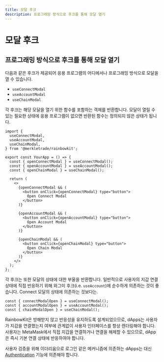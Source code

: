```yaml
---
title: 모달 후크
description: 프로그래밍 방식으로 후크를 통해 모달 열기
---
```


# 모달 후크

## 프로그래밍 방식으로 후크를 통해 모달 열기

다음과 같은 후크가 제공되어 응용 프로그램의 어디에서나 프로그래밍 방식으로 모달을 열 수 있습니다.

- `useConnectModal`
- `useAccountModal`
- `useChainModal`

각 후크는 해당 모달을 열기 위한 함수를 포함하는 객체를 반환합니다. 모달이 열릴 수 있는 필요한 상태에 응용 프로그램이 없으면 반환된 함수는 정의되지 않은 상태가 됩니다.

```tsx
import {
  useConnectModal,
  useAccountModal,
  useChainModal,
} from '@merkletrade/rainbowkit';

export const YourApp = () => {
  const { openConnectModal } = useConnectModal();
  const { openAccountModal } = useAccountModal();
  const { openChainModal } = useChainModal();

  return (
    <>
      {openConnectModal && (
        <button onClick={openConnectModal} type="button">
          Open Connect Modal
        </button>
      )}

      {openAccountModal && (
        <button onClick={openAccountModal} type="button">
          Open Account Modal
        </button>
      )}

      {openChainModal && (
        <button onClick={openChainModal} type="button">
          Open Chain Modal
        </button>
      )}
    </>
  );
};
```

각 후크는 또한 모달의 상태에 대한 부울을 반환합니다. 일반적으로 사용자의 지갑 연결 상태에 직접 반응하기 위해 와그미 후크(i.e. `useAccount`)에 순수하게 의존하는 것이 좋습니다. Connect 모달의 상태에 의존하는 것보다는.

```tsx
const { connectModalOpen } = useConnectModal();
const { accountModalOpen } = useAccountModal();
const { chainModalOpen } = useChainModal();
```

RainbowKit은 방해받지 않고 반응성을 유지하도록 설계되었으므로, dApps는 사용자가 지갑을 연결했는지 여부에 관계없이 사용자 인터페이스를 항상 렌더링해야 합니다. 사용자는 MetaMask에서 직접 지갑을 연결하거나 연결을 해제할 수 있으므로, dApp은 즉시 기본 연결 상태에 반응하여야 합니다.

사용자 검증을 위해 이더리움으로 로그인 같은 메커니즘에 의존하는 dApps는 대신 [Authentication](/docs/authentication) 기능에 의존해야 합니다.
